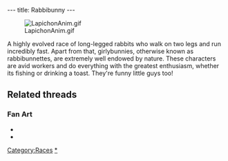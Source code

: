 ---
title: Rabbibunny
---

[[Image:LapichonAnim.gif|right]]

A highly evolved race of long-legged rabbits who walk on two legs and run incredibly fast. Apart from that, girlybunnies, otherwise known as rabbibunnettes, are extremely well endowed by nature. These characters are avid workers and do everything with the greatest enthusiasm, whether its fishing or drinking a toast. They're funny little guys too!

==Related threads==
===Fan Art===
* {{thread|id=11154|title=Body viewer}}
* {{thread|id=3195|title=unknown picture}}

{{Stub}}

[[Category:Races]]
[[Category:Rabbibunnies|*]]